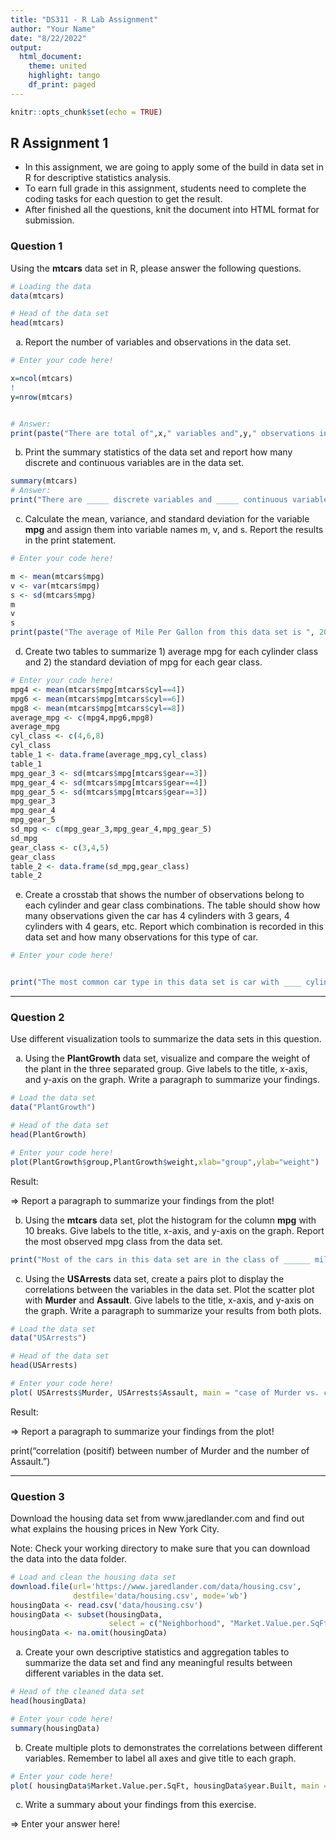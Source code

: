 ```yaml
---
title: "DS311 - R Lab Assignment"
author: "Your Name"
date: "8/22/2022"
output: 
  html_document:
    theme: united
    highlight: tango
    df_print: paged
---
```


```r
knitr::opts_chunk$set(echo = TRUE)
```

## R Assignment 1

* In this assignment, we are going to apply some of the build in data set in R for descriptive statistics analysis.
* To earn full grade in this assignment, students need to complete the coding tasks for each question to get the result.
* After finished all the questions, knit the document into HTML format for submission.

### Question 1

Using the **mtcars** data set in R, please answer the following questions.

```r
# Loading the data
data(mtcars)

# Head of the data set
head(mtcars)
```

a. Report the number of variables and observations in the data set.

```r
# Enter your code here!

x=ncol(mtcars)
!
y=nrow(mtcars)


# Answer:
print(paste("There are total of",x," variables and",y," observations in this data set."))

```



b. Print the summary statistics of the data set and report how many discrete and continuous variables are in the data set.

```r
summary(mtcars)
# Answer:
print("There are _____ discrete variables and _____ continuous variables in this data set.," )
```



c. Calculate the mean, variance, and standard deviation for the variable **mpg** and assign them into variable names m, v, and s. Report the results in the print statement.

```r
# Enter your code here!

m <- mean(mtcars$mpg)
v <- var(mtcars$mpg)
s <- sd(mtcars$mpg)
m
v
s
print(paste("The average of Mile Per Gallon from this data set is ", 20.09062 , " with variance ", 36.3241 , " and standard deviation", 6.026948 , "."))
```



d. Create two tables to summarize 1) average mpg for each cylinder class and 2) the standard deviation of mpg for each gear class.

```r
# Enter your code here!
mpg4 <- mean(mtcars$mpg[mtcars$cyl==4])
mpg6 <- mean(mtcars$mpg[mtcars$cyl==6])
mpg8 <- mean(mtcars$mpg[mtcars$cyl==8])
average_mpg <- c(mpg4,mpg6,mpg8)
average_mpg 
cyl_class <- c(4,6,8)
cyl_class
table_1 <- data.frame(average_mpg,cyl_class)
table_1
mpg_gear_3 <- sd(mtcars$mpg[mtcars$gear==3])
mpg_gear_4 <- sd(mtcars$mpg[mtcars$gear==4])
mpg_gear_5 <- sd(mtcars$mpg[mtcars$gear==3])
mpg_gear_3
mpg_gear_4
mpg_gear_5
sd_mpg <- c(mpg_gear_3,mpg_gear_4,mpg_gear_5)
sd_mpg 
gear_class <- c(3,4,5)
gear_class
table_2 <- data.frame(sd_mpg,gear_class)
table_2

```



e. Create a crosstab that shows the number of observations belong to each cylinder and gear class combinations. The table should show how many observations given the car has 4 cylinders with 3 gears, 4 cylinders with 4 gears, etc. Report which combination is recorded in this data set and how many observations for this type of car.

```r
# Enter your code here!


print("The most common car type in this data set is car with ____ cylinders and ____ gears. There are total of _____ cars belong to this specification in the data set.")
```


*** 

### Question 2

Use different visualization tools to summarize the data sets in this question.

a. Using the **PlantGrowth** data set, visualize and compare the weight of the plant in the three separated group. Give labels to the title, x-axis, and y-axis on the graph. Write a paragraph to summarize your findings.

```r
# Load the data set
data("PlantGrowth")

# Head of the data set
head(PlantGrowth)

# Enter your code here!
plot(PlantGrowth$group,PlantGrowth$weight,xlab="group",ylab="weight")


```

Result:

=> Report a paragraph to summarize your findings from the plot!



b. Using the **mtcars** data set, plot the histogram for the column **mpg** with 10 breaks. Give labels to the title, x-axis, and y-axis on the graph. Report the most observed mpg class from the data set.

```r



print("Most of the cars in this data set are in the class of ______ mile per gallon.")
```



c. Using the **USArrests** data set, create a pairs plot to display the correlations between the variables in the data set. Plot the scatter plot with **Murder** and **Assault**. Give labels to the title, x-axis, and y-axis on the graph. Write a paragraph to summarize your results from both plots.

```r
# Load the data set
data("USArrests")

# Head of the data set
head(USArrests)

# Enter your code here!
plot( USArrests$Murder, USArrests$Assault, main = "case of Murder vs. case of of Assault")
```

Result:

=> Report a paragraph to summarize your findings from the plot!


print("correlation (positif) between number of Murder and the number of Assault.")

***

### Question 3

Download the housing data set from www.jaredlander.com and find out what explains the housing prices in New York City.

Note: Check your working directory to make sure that you can download the data into the data folder. 

```r
# Load and clean the housing data set 
download.file(url='https://www.jaredlander.com/data/housing.csv',
              destfile='data/housing.csv', mode='wb')
housingData <- read.csv('data/housing.csv')
housingData <- subset(housingData, 
                      select = c("Neighborhood", "Market.Value.per.SqFt", "Boro", "Year.Built"))
housingData <- na.omit(housingData)                   
```

a. Create your own descriptive statistics and aggregation tables to summarize the data set and find any meaningful results between different variables in the data set.

```r
# Head of the cleaned data set
head(housingData)

# Enter your code here!
summary(housingData)

```

b. Create multiple plots to demonstrates the correlations between different variables. Remember to label all axes and give title to each graph.

```r
# Enter your code here!
plot( housingData$Market.Value.per.SqFt, housingData$year.Built, main = "year.built&Market.price")

```

c. Write a summary about your findings from this exercise.

=> Enter your answer here!


